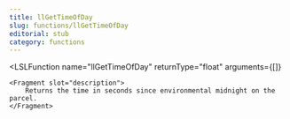 ```yaml
---
title: llGetTimeOfDay
slug: functions/llGetTimeOfDay
editorial: stub
category: functions
---
```


<LSLFunction
	name="llGetTimeOfDay"
	returnType="float"
	arguments={[]}
>
	<Fragment slot="description">
		Returns the time in seconds since environmental midnight on the parcel.
	</Fragment>
</LSLFunction>
